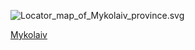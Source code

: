 [[File:Locator_map_of_Mykolaiv_province.svg|thumb]]
{{Cat main|尼古拉耶夫州}}

{{Commons cat|Mykolaiv Oblast}}

[[Category:乌克兰州份|Mykolaiv]]